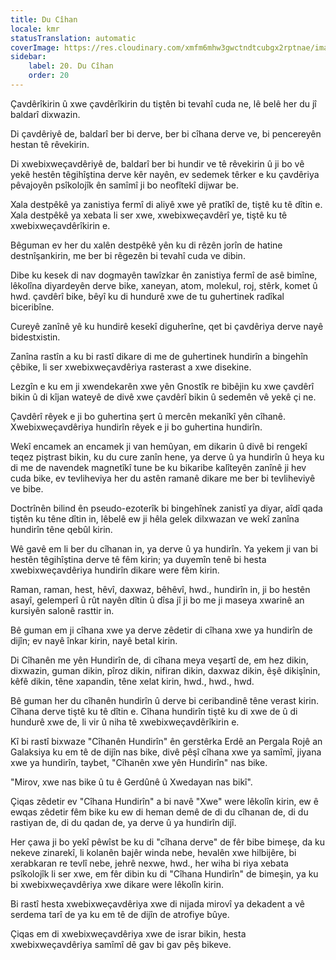 ```yaml
---
title: Du Cîhan
locale: kmr
statusTranslation: automatic
coverImage: https://res.cloudinary.com/xmfm6mhw3gwctndtcubgx2rptnae/image/upload/v1740468922/small_cover_tratado_de_psicologia_revolucionaria_a4c0dca4e0.webp
sidebar:
    label: 20. Du Cîhan
    order: 20
---
```

Çavdêrîkirin û xwe çavdêrîkirin du tiştên bi tevahî cuda ne, lê belê her du jî baldarî dixwazin.

Di çavdêriyê de, baldarî ber bi derve, ber bi cîhana derve ve, bi pencereyên hestan tê rêvekirin.

Di xwebixweçavdêriyê de, baldarî ber bi hundir ve tê rêvekirin û ji bo vê yekê hestên têgihîştina derve kêr nayên, ev sedemek têrker e ku çavdêriya pêvajoyên psîkolojîk ên samîmî ji bo neofîtekî dijwar be.

Xala destpêkê ya zanistiya fermî di aliyê xwe yê pratîkî de, tiştê ku tê dîtin e. Xala destpêkê ya xebata li ser xwe, xwebixweçavdêrî ye, tiştê ku tê xwebixweçavdêrîkirin e.

Bêguman ev her du xalên destpêkê yên ku di rêzên jorîn de hatine destnîşankirin, me ber bi rêgezên bi tevahî cuda ve dibin.

Dibe ku kesek di nav dogmayên tawîzkar ên zanistiya fermî de asê bimîne, lêkolîna diyardeyên derve bike, xaneyan, atom, molekul, roj, stêrk, komet û hwd. çavdêrî bike, bêyî ku di hundurê xwe de tu guhertinek radîkal biceribîne.

Cureyê zanînê yê ku hundirê kesekî diguherîne, qet bi çavdêriya derve nayê bidestxistin.

Zanîna rastîn a ku bi rastî dikare di me de guhertinek hundirîn a bingehîn çêbike, li ser xwebixweçavdêriya rasterast a xwe disekine.

Lezgîn e ku em ji xwendekarên xwe yên Gnostîk re bibêjin ku xwe çavdêrî bikin û di kîjan wateyê de divê xwe çavdêrî bikin û sedemên vê yekê çi ne.

Çavdêrî rêyek e ji bo guhertina şert û mercên mekanîkî yên cîhanê. Xwebixweçavdêriya hundirîn rêyek e ji bo guhertina hundirîn.

Wekî encamek an encamek ji van hemûyan, em dikarin û divê bi rengekî teqez piştrast bikin, ku du cure zanîn hene, ya derve û ya hundirîn û heya ku di me de navendek magnetîkî tune be ku bikaribe kalîteyên zanînê ji hev cuda bike, ev tevliheviya her du astên ramanê dikare me ber bi tevliheviyê ve bibe.

Doctrînên bilind ên pseudo-ezoterîk bi bingehînek zanistî ya diyar, aîdî qada tiştên ku têne dîtin in, lêbelê ew ji hêla gelek dilxwazan ve wekî zanîna hundirîn têne qebûl kirin.

Wê gavê em li ber du cîhanan in, ya derve û ya hundirîn. Ya yekem ji van bi hestên têgihîştina derve tê fêm kirin; ya duyemîn tenê bi hesta xwebixweçavdêriya hundirîn dikare were fêm kirin.

Raman, raman, hest, hêvî, daxwaz, bêhêvî, hwd., hundirîn in, ji bo hestên asayî, gelemperî û rût nayên dîtin û dîsa jî ji bo me ji maseya xwarinê an kursiyên salonê rasttir in.

Bê guman em ji cîhana xwe ya derve zêdetir di cîhana xwe ya hundirîn de dijîn; ev nayê înkar kirin, nayê betal kirin.

Di Cîhanên me yên Hundirîn de, di cîhana meya veşartî de, em hez dikin, dixwazin, guman dikin, pîroz dikin, nifiran dikin, daxwaz dikin, êşê dikişînin, kêfê dikin, têne xapandin, têne xelat kirin, hwd., hwd., hwd.

Bê guman her du cîhanên hundirîn û derve bi ceribandinê têne verast kirin. Cîhana derve tiştê ku tê dîtin e. Cîhana hundirîn tiştê ku di xwe de û di hundurê xwe de, li vir û niha tê xwebixweçavdêrîkirin e.

Kî bi rastî bixwaze "Cîhanên Hundirîn" ên gerstêrka Erdê an Pergala Rojê an Galaksiya ku em tê de dijîn nas bike, divê pêşî cîhana xwe ya samîmî, jiyana xwe ya hundirîn, taybet, "Cîhanên xwe yên Hundirîn" nas bike.

"Mirov, xwe nas bike û tu ê Gerdûnê û Xwedayan nas bikî".

Çiqas zêdetir ev "Cîhana Hundirîn" a bi navê "Xwe" were lêkolîn kirin, ew ê ewqas zêdetir fêm bike ku ew di heman demê de di du cîhanan de, di du rastiyan de, di du qadan de, ya derve û ya hundirîn dijî.

Her çawa ji bo yekî pêwîst be ku di "cîhana derve" de fêr bibe bimeşe, da ku nekeve zinarekî, li kolanên bajêr winda nebe, hevalên xwe hilbijêre, bi xerabkaran re tevlî nebe, jehrê nexwe, hwd., her wiha bi riya xebata psîkolojîk li ser xwe, em fêr dibin ku di "Cîhana Hundirîn" de bimeşin, ya ku bi xwebixweçavdêriya xwe dikare were lêkolîn kirin.

Bi rastî hesta xwebixweçavdêriya xwe di nijada mirovî ya dekadent a vê serdema tarî de ya ku em tê de dijîn de atrofiye bûye.

Çiqas em di xwebixweçavdêriya xwe de israr bikin, hesta xwebixweçavdêriya samîmî dê gav bi gav pêş bikeve.

